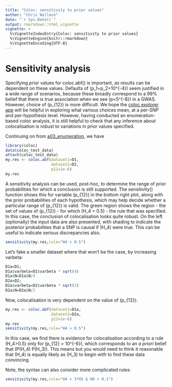 ```yaml
---
title: "Coloc: sensitivity to prior values"
author: "Chris Wallace"
date: "`r Sys.Date()`"
output: rmarkdown::html_vignette
vignette: >
  %\VignetteIndexEntry{Coloc: sensitivity to prior values}
  %\VignetteEngine{knitr::rmarkdown}
  %\VignetteEncoding{UTF-8}
---
```

# Sensitivity analysis

Specifying prior values for coloc.abf() is important, as results can be dependent on these values.  Defaults of \(p_1=p_2=10^{-4}\) seem justified in a wide range of scenarios, because these broadly correspond to a 99% belief that there is true association when we see \(p<5\times 10^{-8}\) in a GWAS.  However, choice of \(p_{12}\) is more difficult.  We hope the [coloc explorer app](https://chr1swallace.shinyapps.io/coloc-priors/) will be helpful in exploring what various choices mean, at a per-SNP and per-hypothesis level.  However, having conducted an enumeration-based coloc analysis, it is still helpful to check that any inference about colocalisation is robust to variations in prior values specified.

Continuing on from [a03_enumeration](the last vignette), we have


```r
library(coloc)
data(coloc_test_data)
attach(coloc_test_data)
my.res <- coloc.abf(dataset1=D1,
                    dataset2=D2,
                    p12=1e-6)
my.res
```

A sensitivity analysis can be used, post-hoc, to determine the range of prior probabilities for which a conclusion is still supported.  The sensitivity() function shows this for variable \(p_{12}\) in the bottom right plot, along with the prior probabilities of each hypothesis, which may help decide whether a particular range of \(p_{12}\) is valid.
The green region shows the region - the set of values of \(p_{12}\) - for which \(H_4 > 0.5\) - the rule that was specified.  In this case, the conclusion of colocalisation looks quite robust.
On the left (optionally) the input data are also presented, with shading to indicate the posterior probabilities that a SNP is causal if \(H_4\) were true.  This can be useful to indicate serious discrepancies also.

```r
sensitivity(my.res,rule="H4 > 0.5") 
```


Let's fake a smaller dataset where that won't be the case, by increasing varbeta:

```r
D1a=D1;
D1a$varbeta=D1$varbeta * sqrt(4)
D1a$N=D1a$N/4
D2a=D2;
D2a$varbeta=D2$varbeta * sqrt(2)
D2a$N=D2a$N/2
```

Now, colocalisation is very dependent on the value of \(p_{12}\):

```r
my.res <- coloc.abf(dataset1=D1a,
                    dataset2=D2a,
                    p12=1e-6)
my.res
sensitivity(my.res,rule="H4 > 0.5") 
```

In this case, we find there is evidence for colocalisation according
to a rule \(H_4>0.5\) only for \(p_{12} > 10^{-6}\), which corresponds to an *a priori* belief that \(P(H_4) \simeq P(H_3)\).  This means but you would need to think it reasonable that \(H_4\) is equally likely as \(H_3\) to begin with to find these data convincing.

Note, the syntax can also
consider more complicated rules:

```r
sensitivity(my.res,rule="H4 > 3*H3 & H0 < 0.1") 
```

